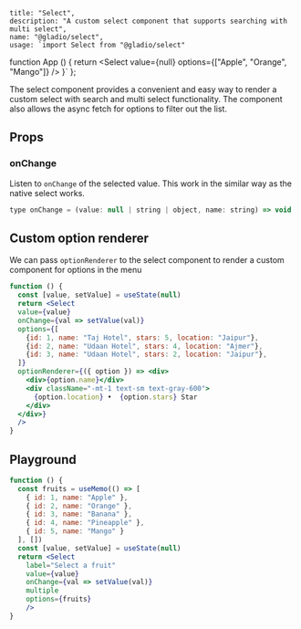 
    title: "Select",
    description: "A custom select component that supports searching with multi select",
    name: "@gladio/select",
    usage: `import Select from "@gladio/select"
function App () {
  return <Select value={null} options={["Apple", "Orange", "Mango"]} />
}`
};


The select component provides a convenient and easy way to render a custom select with search and multi select
functionality. The component also allows the async fetch for options to filter out the list.

## Props

### onChange

Listen to `onChange` of the selected value. This work in the similar way as the native select works.
```js
type onChange = (value: null | string | object, name: string) => void
```

## Custom option renderer

We can pass `optionRenderer` to the select component to render a custom component for options in the menu


```jsx live=true
function () {
  const [value, setValue] = useState(null)
  return <Select
  value={value}
  onChange={val => setValue(val)}
  options={[
    {id: 1, name: "Taj Hotel", stars: 5, location: "Jaipur"},
    {id: 2, name: "Udaan Hotel", stars: 4, location: "Ajmer"},
    {id: 3, name: "Udaan Hotel", stars: 2, location: "Jaipur"},
  ]}
  optionRenderer={({ option }) => <div>
    <div>{option.name}</div>
    <div className="-mt-1 text-sm text-gray-600">
      {option.location} •  {option.stars} Star
    </div>
  </div>}
  />
}
```


## Playground

```jsx live=true
function () {
  const fruits = useMemo(() => [
    { id: 1, name: "Apple" },
    { id: 2, name: "Orange" },
    { id: 3, name: "Banana" },
    { id: 4, name: "Pineapple" },
    { id: 5, name: "Mango" }
  ], [])
  const [value, setValue] = useState(null)
  return <Select
    label="Select a fruit"
    value={value}
    onChange={val => setValue(val)}
    multiple
    options={fruits}
    />
}
```


